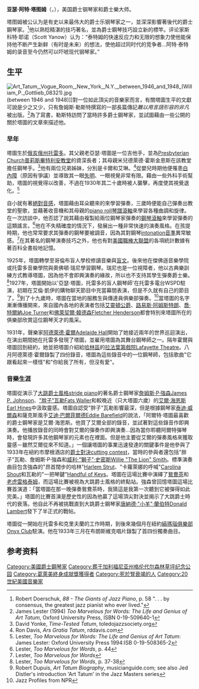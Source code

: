 {{Infobox musical artist
| Name                = 阿特·塔图姆
| Img                 = Art Tatum, Vogue Room 1948 (Gottlieb).jpg
| Img_capt            = 
| Img_size            = 200px
| Landscape           =
| Background          = non_vocal_instrumentalist
| Birth_name          = Arthur Tatum, Jr.
| Alias               =
| Born                = {{birth date|1909|10|13|mf=y}}
| Died                = {{death date and age|1956|11|5|1909|10|13|mf=y}}
| Origin              = [[美国|美国]][[俄亥俄州|俄亥俄州]][[托莱多_(俄亥俄州)|托莱多]]
| Instrument          = [[钢琴|钢琴]]
| Voice_type          =
| Genre               = [[爵士|爵士]]
| Occupation          = 爵士钢琴家
| Years_active        = 1927–1956
| Label               =
| Associated_acts     =
| URL                 =
| Current_members     =
| Past_members        =
| Notable_instruments =
}}

'''亚瑟·阿特·塔图姆'''（{{lang|en|Arthur "Art" Tatum, Jr.}}，{{bd|1909年|10月13日|1956年|11月5日}}），美国爵士钢琴家和爵士樂大师。

塔图姆被公认为是有史以来最伟大的爵士乐钢琴家之一，並深深影響著後代的爵士鋼琴家。<ref>Robert Doerschuk, ''88 - The Giants of Jazz Piano'', p. 58 ". . . by consensus, the greatest jazz pianist who ever lived." </ref>他以熟稔精湛的技巧著名，並為爵士鋼琴技巧設立新的標竿。评论家斯科特·耶诺（Scott Yanow）认为：“泰特姆的快速反应力和无限的想象力使他能保持他不断产生新鲜（有时是未来）的想法，使他超过同时代的竞争者…阿特·泰特姆的录音至今仍然可以吓唬现代钢琴家。”

== 生平 ==
[[File:Art_Tatum,_Vogue_Room,_New_York,_N.Y.,_between_1946_and_1948_(William_P._Gottlieb_08321).jpg|thumb]] (between 1946 and 1948)]]對一位如此頂尖的音樂家而言，有關塔圖生平的文獻可說是少之又少，只有詹姆斯·勒斯特撰寫的一部長篇傳記''難以用言語形容的非凡''被出版。<ref>James Lester (1994) ''Too Marvelous for Words: The Life and Genius of Art Tatum'', Oxford University Press, ISBN 0-19-509640-1</ref>為了寫書，勒斯特訪問了當時許多爵士鋼琴家，並試圖藉由一些公開的關於塔圖的文章來描述他。

=== 早年 ===
塔圖生於[[俄亥俄州|俄亥俄州]][[托雷多|托雷多]]。其父親老亞瑟·塔圖是一位吉他手，並為[[Presbyterian_Church_(U.S.A.)|Presbyterian Church]][[普莉斯畢特利安教堂|普莉斯畢特利安教堂]]的資深長者；其母親米兒德萊德·霍斯金恩斯在該教堂擔任鋼琴手。<ref>David Yonke, ''Time-Tested Tatum'', toledojazzsociety.org</ref>他有兩位兄弟姊妹，分別是卡爾和艾琳。<ref name="ReferenceA">Ron Davis, ''Ars Gratia Tatum'', rddavis.com</ref>從嬰兒時期他便罹患[[白內障|白內障]]（原因有爭議）並導致其一眼[[失明|失明]]、一眼視覺非常有限。藉由一些外科手術幫助，塔圖的視覺得以改善，不過在1930年其二十歲時被人襲擊，再度使其視覺退化。<ref name="lester">Lester, ''Too Marvelous for Words: The Life and Genius of Art Tatum'': James Lester: Oxford University Press 1994:ISB 0-19-508365-2</ref>

自小就有著[[絕對音感|絕對音感]]，塔圖藉由耳朵聽來的來學習彈奏，三歲時便能自己彈奏出教堂的聖歌，並藉著收音機和其母親的[[piano_roll|piano roll]][[琴譜滾軸|琴譜滾軸]]來學習各種曲調和旋律。在一次訪談中，他否認了說其藉由複製給兩位鋼琴家彈奏的[[鋼琴滾軸|鋼琴滾軸]]來學習彈奏的這類謠言。<ref>Lester, ''Too Marvelous for Words'', p. 44</ref>他在不失精確度的情況下，發展出一種非常快速的演奏風格。在孩提時期，他也常常要求其彈奏的鋼琴要被調音，因為其對鋼琴[[Intonation_(music)|intonation]][[音準|音準]]異常敏感。<ref>Lester, ''Too Marvelous for Words''</ref>在其著名的鋼琴演奏技巧之外，他也有對[[美國職棒大聯盟|美國職棒大聯盟]]的各項統計數據有著百科全書般地記憶。

1925年，塔圖轉學至哥倫布盲人學校修讀音樂與[[盲文|盲文]]。後來他在傑佛遜音樂學院或托雷多音樂學院與奧佛頓·瑞尼學習鋼琴。瑞尼也是一位視障者，他以古典樂訓練方式教導塔圖，因為他不會即興演奏的緣故，所以也不支持其學生彈奏爵士樂。<ref>Lester, ''Too Marvelous for Words'', p. 37-38</ref>1927年，塔圖開始以'亞瑟·塔圖，托雷多的盲人鋼琴師'在托雷多電台WSPD駐演，初期在艾倫·凱伊的購物聊天節目中充當幕間表演，但是不久就有自己的節目了。<ref>Robert Dupuis, ''Art Tatum Biography'', musicianguide.com; see also Jed Distler's introduction 'Art Tatum' in the Jazz Masters series</ref>到了十九歲時，塔圖在當地的服務生與傳達員俱樂部彈奏。<ref name="Jazz Profiles from NPR">Jazz Profiles from NPR</ref>當塔圖的名字漸漸傳播開來，來自國內各地的表演者包括[[艾靈頓公爵|艾靈頓公爵]]、[[路易斯·阿姆斯特朗|路易斯·阿姆斯特朗]]、[[喬·特爾納|喬·特爾納]][[Joe_Turner_(jazz_pianist)|Joe Turner]]和[[佛萊契爾·韓德森|佛萊契爾·韓德森]][[Fletcher_Henderson|Fletcher Henderson]]都會特別來塔圖所在的俱樂部欣賞這位鋼琴天才的風采。

1931年，聲樂家[[阿德萊德·霍爾|阿德萊德·霍爾]][[Adelaide_Hall|Adelaide Hall]]開始了她接近兩年的世界巡迴演出，在演出期間她在托雷多發現了塔圖，並雇用塔圖為其舞台鋼琴師之一。隔年霍爾與塔圖回到紐約，她並把塔圖介紹給[[哈林區|哈林區]]的[[拉法葉第戲院|拉法葉第戲院]][[Lafayette_Theatre|Lafayette Theatre]]。八月阿德萊德·霍爾錄製了四份錄音，塔圖為這些錄音中的一位鋼琴師，包括歌曲"它跟看起來一樣怪"和"你給我了所有，但沒有愛"。

=== 音樂生涯 ===
塔圖從演示了[[大跳爵士風格|大跳爵士風格]][[stride_piano|stride piano]]的著名爵士鋼琴家[[詹姆斯·P·強森|詹姆斯·P·強森]][[James_P._Johnson|James P. Johnson]]、[["胖子"瓦勒|"胖子"瓦勒]][[Fats_Waller|Fats Waller]]和較晚近（只大塔圖六歲）的[[艾爾·海恩斯|艾爾·海恩斯]][[Earl_Hines|Earl Hines]]中汲取靈感。塔圖自認受"胖子"瓦勒影響最深，但是根據鋼琴家[[泰迪·威爾森|泰迪·威爾森]]和薩克斯風手[[艾迪·巴爾菲爾德|艾迪·巴爾菲爾德]][[Eddie_Barefield|Eddie Barefield]]的說法，「阿爾特·塔圖最喜歡的爵士鋼琴家是艾爾·海恩斯。他買了艾爾全部的錄音，並試著對這些錄音作即興演奏。他播放錄音的同時會對艾爾的彈奏作即興演奏...因為當你聆聽阿爾特彈琴時，會發現許多其他鋼琴家的元素也在裡面。但是他主要從艾爾的彈奏風格來獲取靈感－雖然艾爾從來不知道。」一個讓塔圖的事業迅速發達的關鍵事件是他參與了1933年在紐約市摩根酒店的[[爵士對決|爵士對決]][[cutting_contest|cutting contest]]，當時的參與者還包括"胖子"瓦勒、詹姆斯·P·強森和[[威利·"獅子"·史密斯|威利·"獅子"·史密斯]][[Willie_"The_Lion"_Smith|Willie "The Lion" Smith]]。標準演奏曲目包含強森的"昂首闊步的哈林"[[Harlem_Strut|Harlem Strut]]、"卡蘿萊娜的呼喊"[[Carolina_Shout|Carolina Shout]]和瓦勒的"一把琴鍵"[[Handful_of_Keys|Handful of Keys]]。塔圖在這場比賽中演繹了[[鴛鴦茶|鴛鴦茶]]和[[老虎雷格泰姆|老虎雷格泰姆]]，而這場比賽被視為大跳爵士風格的終點站。強森曾回憶塔圖這場比賽首演道：「當塔圖在那一晚彈奏鴛鴦茶時，我猜這是我第一次聽到它被彈得如此完美。」塔圖的比賽首演是歷史性的因為他贏了這場頂尖對決並揭示了大跳爵士時代的衰落。他自此不再被挑戰直到大跳爵士鋼琴家[[唐納德·"小羊"·蘭伯特|唐納德·"小羊"·蘭伯特]][[Donald_Lambert|Donald Lambert]]發下了半正式的戰帖。

塔圖從一開始在托雷多和克里夫蘭的工作時期，到後來幾個月在紐約[[縞瑪瑙俱樂部|縞瑪瑙俱樂部]][[Onyx_Club|Onyx Club]]駐演。他在1933年三月在布朗斯維克唱片錄製了首四份獨奏曲目。

== 参考资料 ==
{{reflist}}

{{Authority control}}
[[Category:美國爵士鋼琴家|Category:美國爵士鋼琴家]]
[[Category:葬于加利福尼亚州格伦代尔森林草坪纪念公园|Category:葬于加利福尼亚州格伦代尔森林草坪纪念公园]]
[[Category:葛萊美終身成就獎獲得者|Category:葛萊美終身成就獎獲得者]]
[[Category:死於腎衰竭的人|Category:死於腎衰竭的人]]
[[Category:20世紀美國音樂家|Category:20世紀美國音樂家]]